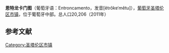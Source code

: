 {{Infobox settlement
| official_name   = 恩特龙卡门图
| native_name     = Entroncamento
| settlement_type = 市镇
| image_flag      = Pt-ent3.png
| flag_alt        = 
| image_shield    = ENT1.png
| shield_alt      = 
| motto           = 
| image_skyline   = Marcha, Entroncamento, 2009.09.15.jpg
| image_alt       =
| image_caption   = 
| pushpin_map     = <!-- Portugal -->
| pushpin_label_position  =
| pushpin_map_alt         = 
| pushpin_mapsize         = 
| pushpin_caption = 所在位置
| latd  = 39 |latm  = 28 |latNS  = N
| longd = 8 |longm = 28|longEW = W 
| coordinates_type        = region:PT_type:adm3rd
| coordinates_display     =
| image_map       = LocalEntroncamento.svg
| map_alt         =
| map_caption     = 所在位置
| subdivision_type        = 国家
| subdivision_name        = 葡萄亚
| subdivision_type1       = 大区
| subdivision_name1       = [[中部大区_(葡萄牙)|中部大区]]
| subdivision_type2       = 分区
| subdivision_name2       = Médio Tejo 
| subdivision_type3       = 区
| subdivision_name3       = 圣塔伦区
| area_total_km2          = 13.728
| population_total        = 20,206
| population_density_km2  = 1,471.88
| population_as_of        = 2011年
| website                 = none
}}
'''恩特龙卡门图'''（葡萄牙语：Entroncamento，发音[ẽtɾõkɐˈmẽtu]），[[葡萄牙|葡萄牙]][[圣塔伦区|圣塔伦区]][[市镇_(葡萄牙)|市镇]]，位于葡萄牙中部。总人口20,206（2011年）


==参考文献==
{{reflist}}

[[Category:圣塔伦区市镇|Category:圣塔伦区市镇]]